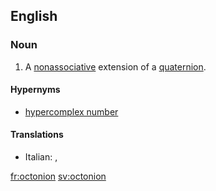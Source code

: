 ==English==

===Noun===
{{wikipedia}}
{{en-noun}}

# {{mathematics}} A [[nonassociative]] extension of a [[quaternion]].

====Hypernyms====
* [[hypercomplex number]]

====Translations====
{{trans-top|nonassociative extension of a quaternion}}
* Italian: {{t-|it|ottonione|m}}, {{t+|it|ottetto|m}}
{{trans-mid}}
{{trans-bottom}}

[[fr:octonion]]
[[sv:octonion]]